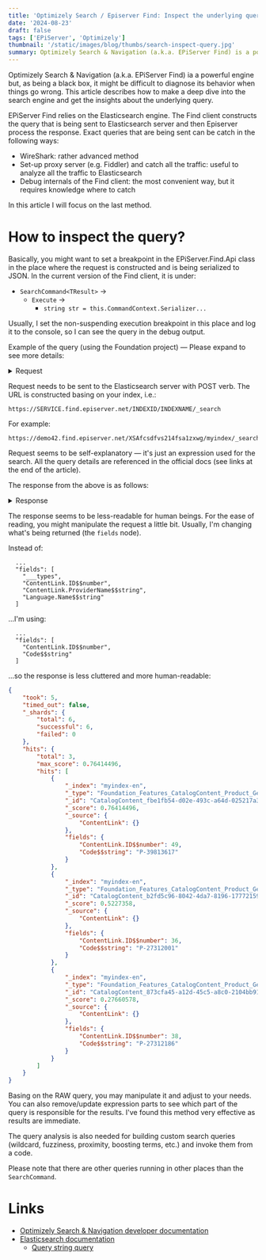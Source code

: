 ```yaml
---
title: 'Optimizely Search / Episerver Find: Inspect the underlying query'
date: '2024-08-23'
draft: false
tags: ['EPiServer', 'Optimizely']
thumbnail: '/static/images/blog/thumbs/search-inspect-query.jpg'
summary: Optimizely Search & Navigation (a.k.a. EPiServer Find) is a powerful engine but, as being a black box, it might be difficult to diagnose its behavior when things go wrong. This article describes how to make a deep dive into the search engine and get the insights about the underlying query.
---
```


Optimizely Search & Navigation (a.k.a. EPiServer Find) ia a powerful engine but, as being a black box, it might be difficult to diagnose its behavior when things go wrong. This article describes how to make a deep dive into the search engine and get the insights about the underlying query.

EPiServer Find relies on the Elasticsearch engine. The Find client constructs the query that is being sent to Elasticsearch server and then Episerver process the response. Exact queries that are being sent can be catch in the following ways:

* WireShark: rather advanced method
* Set-up proxy server (e.g. Fiddler) and catch all the traffic: useful to analyze all the traffic to Elasticsearch
* Debug internals of the Find client: the most convenient way, but it requires knowledge where to catch

In this article I will focus on the last method.

# How to inspect the query?

Basically, you might want to set a breakpoint in the EPiServer.Find.Api class in the place where the request is constructed and is being serialized to JSON. In the current version of the Find client, it is under:

* `SearchCommand<TResult>` →
  * `Execute` →
    * `string str = this.CommandContext.Serializer...`

Usually, I set the non-suspending execution breakpoint in this place and log it to the console, so I can see the query in the debug output.

Example of the query (using the Foundation project) — Please expand to see more details:

<details>
<summary>Request</summary>

```json
{
  "from": 0,
  "size": 10,
  "query": {
    "filtered": {
      "query": {
        "filtered": {
          "query": {
            "custom_filters_score": {
              "query": {
                "filtered": {
                  "query": {
                    "query_string": {
                      "query": "boot",
                      "analyzer": "synonym"
                    }
                  },
                  "filter": {
                    "and": [
                      {
                        "term": {
                          "Language.Name$$string": "en"
                        }
                      },
                      {
                        "or": [
                          {
                            "not": {
                              "filter": {
                                "term": {
                                  "___types": "EPiServer.Commerce.Catalog.ContentTypes.EntryContentBase"
                                }
                              }
                            }
                          },
                          {
                            "term": {
                              "Markets.Value$$string": "US"
                            }
                          }
                        ]
                      }
                    ]
                  }
                }
              },
              "filters": [
                {
                  "filter": {
                    "term": {
                      "Boost$$number": 2
                    }
                  },
                  "boost": 1.05
                },
                {
                  "filter": {
                    "term": {
                      "Boost$$number": 3
                    }
                  },
                  "boost": 1.1
                },
                {
                  "filter": {
                    "term": {
                      "Boost$$number": 4
                    }
                  },
                  "boost": 1.15
                },
                {
                  "filter": {
                    "term": {
                      "Boost$$number": 5
                    }
                  },
                  "boost": 1.2
                }
              ],
              "score_mode": "total"
            }
          },
          "filter": {
            "and": [
              {
                "term": {
                  "Bury$$bool": false
                }
              },
              {
                "or": [
                  {
                    "and": [
                      {
                        "not": {
                          "filter": {
                            "term": {
                              "___types": "EPiServer.Core.ILocalizable"
                            }
                          }
                        }
                      },
                      {
                        "not": {
                          "filter": {
                            "term": {
                              "___types": "EPiServer.Core.IVersionable"
                            }
                          }
                        }
                      }
                    ]
                  },
                  {
                    "and": [
                      {
                        "term": {
                          "___types": "EPiServer.Core.ILocalizable"
                        }
                      },
                      {
                        "not": {
                          "filter": {
                            "term": {
                              "___types": "EPiServer.Core.IVersionable"
                            }
                          }
                        }
                      },
                      {
                        "term": {
                          "Language.Name$$string.lowercase": "en"
                        }
                      }
                    ]
                  },
                  {
                    "and": [
                      {
                        "not": {
                          "filter": {
                            "term": {
                              "___types": "EPiServer.Core.ILocalizable"
                            }
                          }
                        }
                      },
                      {
                        "term": {
                          "___types": "EPiServer.Core.IVersionable"
                        }
                      },
                      {
                        "and": [
                          {
                            "term": {
                              "Status": 4
                            }
                          },
                          {
                            "range": {
                              "StartPublishedNormalized$$date": {
                                "from": "0001-01-01T00:00:00Z",
                                "to": "now",
                                "include_lower": true,
                                "include_upper": true
                              }
                            }
                          },
                          {
                            "or": [
                              {
                                "not": {
                                  "filter": {
                                    "exists": {
                                      "field": "StopPublish$$date"
                                    }
                                  }
                                }
                              },
                              {
                                "range": {
                                  "StopPublish$$date": {
                                    "from": "now",
                                    "to": "9999-12-31T22:59:59.9999999Z",
                                    "include_lower": false,
                                    "include_upper": true
                                  }
                                }
                              }
                            ]
                          }
                        ]
                      }
                    ]
                  },
                  {
                    "and": [
                      {
                        "or": [
                          {
                            "not": {
                              "filter": {
                                "exists": {
                                  "field": "PublishedInLanguage.en.StopPublish$$date"
                                }
                              }
                            }
                          },
                          {
                            "range": {
                              "PublishedInLanguage.en.StopPublish$$date": {
                                "from": "now",
                                "to": "9999-12-31T22:59:59.9999999Z",
                                "include_lower": false,
                                "include_upper": true
                              }
                            }
                          }
                        ]
                      },
                      {
                        "range": {
                          "PublishedInLanguage.en.StartPublish$$date": {
                            "from": "0001-01-01T00:00:00Z",
                            "to": "now",
                            "include_lower": true,
                            "include_upper": true
                          }
                        }
                      }
                    ]
                  },
                  {
                    "and": [
                      {
                        "or": [
                          {
                            "not": {
                              "filter": {
                                "exists": {
                                  "field": "PublishedInLanguage.en.StopPublish$$date"
                                }
                              }
                            }
                          },
                          {
                            "range": {
                              "PublishedInLanguage.en.StopPublish$$date": {
                                "from": "now",
                                "to": "9999-12-31T22:59:59.9999999Z",
                                "include_lower": false,
                                "include_upper": true
                              }
                            }
                          }
                        ]
                      },
                      {
                        "range": {
                          "PublishedInLanguage.en.StartPublish$$date": {
                            "from": "0001-01-01T00:00:00Z",
                            "to": "now",
                            "include_lower": true,
                            "include_upper": true
                          }
                        }
                      }
                    ]
                  }
                ]
              },
              {
                "and": [
                  {
                    "or": [
                      {
                        "not": {
                          "filter": {
                            "term": {
                              "___types": "EPiServer.Commerce.Catalog.ContentTypes.EntryContentBase"
                            }
                          }
                        }
                      },
                      {
                        "term": {
                          "Markets.Value$$string": "US"
                        }
                      }
                    ]
                  },
                  {
                    "or": [
                      {
                        "not": {
                          "filter": {
                            "term": {
                              "___types": "EPiServer.Core.IContent"
                            }
                          }
                        }
                      },
                      {
                        "term": {
                          "IsDeleted$$bool": false
                        }
                      }
                    ]
                  },
                  {
                    "or": [
                      {
                        "and": [
                          {
                            "not": {
                              "filter": {
                                "term": {
                                  "___types": "EPiServer.Core.ILocalizable"
                                }
                              }
                            }
                          },
                          {
                            "not": {
                              "filter": {
                                "term": {
                                  "___types": "EPiServer.Core.IVersionable"
                                }
                              }
                            }
                          }
                        ]
                      },
                      {
                        "and": [
                          {
                            "term": {
                              "___types": "EPiServer.Core.ILocalizable"
                            }
                          },
                          {
                            "not": {
                              "filter": {
                                "term": {
                                  "___types": "EPiServer.Core.IVersionable"
                                }
                              }
                            }
                          },
                          {
                            "term": {
                              "Language.Name$$string.lowercase": "en"
                            }
                          }
                        ]
                      },
                      {
                        "and": [
                          {
                            "not": {
                              "filter": {
                                "term": {
                                  "___types": "EPiServer.Core.ILocalizable"
                                }
                              }
                            }
                          },
                          {
                            "term": {
                              "___types": "EPiServer.Core.IVersionable"
                            }
                          },
                          {
                            "and": [
                              {
                                "term": {
                                  "Status": 4
                                }
                              },
                              {
                                "range": {
                                  "StartPublishedNormalized$$date": {
                                    "from": "0001-01-01T00:00:00Z",
                                    "to": "now",
                                    "include_lower": true,
                                    "include_upper": true
                                  }
                                }
                              },
                              {
                                "or": [
                                  {
                                    "not": {
                                      "filter": {
                                        "exists": {
                                          "field": "StopPublish$$date"
                                        }
                                      }
                                    }
                                  },
                                  {
                                    "range": {
                                      "StopPublish$$date": {
                                        "from": "now",
                                        "to": "9999-12-31T22:59:59.9999999Z",
                                        "include_lower": false,
                                        "include_upper": true
                                      }
                                    }
                                  }
                                ]
                              }
                            ]
                          }
                        ]
                      },
                      {
                        "and": [
                          {
                            "or": [
                              {
                                "not": {
                                  "filter": {
                                    "exists": {
                                      "field": "PublishedInLanguage.en.StopPublish$$date"
                                    }
                                  }
                                }
                              },
                              {
                                "range": {
                                  "PublishedInLanguage.en.StopPublish$$date": {
                                    "from": "now",
                                    "to": "9999-12-31T22:59:59.9999999Z",
                                    "include_lower": false,
                                    "include_upper": true
                                  }
                                }
                              }
                            ]
                          },
                          {
                            "range": {
                              "PublishedInLanguage.en.StartPublish$$date": {
                                "from": "0001-01-01T00:00:00Z",
                                "to": "now",
                                "include_lower": true,
                                "include_upper": true
                              }
                            }
                          }
                        ]
                      },
                      {
                        "and": [
                          {
                            "or": [
                              {
                                "not": {
                                  "filter": {
                                    "exists": {
                                      "field": "PublishedInLanguage.en.StopPublish$$date"
                                    }
                                  }
                                }
                              },
                              {
                                "range": {
                                  "PublishedInLanguage.en.StopPublish$$date": {
                                    "from": "now",
                                    "to": "9999-12-31T22:59:59.9999999Z",
                                    "include_lower": false,
                                    "include_upper": true
                                  }
                                }
                              }
                            ]
                          },
                          {
                            "range": {
                              "PublishedInLanguage.en.StartPublish$$date": {
                                "from": "0001-01-01T00:00:00Z",
                                "to": "now",
                                "include_lower": true,
                                "include_upper": true
                              }
                            }
                          }
                        ]
                      }
                    ]
                  },
                  {
                    "or": [
                      {
                        "not": {
                          "filter": {
                            "term": {
                              "___types": "EPiServer.Security.IContentSecurable"
                            }
                          }
                        }
                      },
                      {
                        "term": {
                          "UsersWithReadAccess$$string.lowercase": "admin@example.com"
                        }
                      },
                      {
                        "terms": {
                          "RolesWithReadAccess$$string": [
                            "Administrators",
                            "WebAdmins",
                            "Everyone",
                            "Authenticated",
                            "CommerceAdmins",
                            "CmsAdmins",
                            "VisitorGroupAdmins",
                            "GoogleAnalyticsAdministrators"
                          ]
                        }
                      }
                    ]
                  }
                ]
              },
              {
                "term": {
                  "___types": "EPiServer.Core.IContent"
                }
              }
            ]
          }
        }
      },
      "filter": {
        "term": {
          "___types": "EPiServer.Commerce.Catalog.ContentTypes.EntryContentBase"
        }
      }
    }
  },
  "sort": [
    {
      "_score": {}
    }
  ],
  "fields": [
    "___types",
    "ContentLink.ID$$number",
    "ContentLink.ProviderName$$string",
    "Language.Name$$string"
  ]
}
```
</details>

Request needs to be sent to the Elasticsearch server with POST verb. The URL is constructed basing on your index, i.e.:

```
https://SERVICE.find.episerver.net/INDEXID/INDEXNAME/_search
```

For example:

```
https://demo42.find.episerver.net/XSAfcsdfvs214fsa1zxwg/myindex/_search
```

Request seems to be self-explanatory — it's just an expression used for the search. All the query details are referenced in the official docs (see links at the end of the article).

The response from the above is as follows:

<details>
<summary>Response</summary>

```json
{
	"took": 4,
	"timed_out": false,
	"_shards": {
		"total": 6,
		"successful": 6,
		"failed": 0
	},
	"hits": {
		"total": 3,
		"max_score": 0.6464435,
		"hits": [
			{
				"_index": "myindex-en",
				"_type": "Foundation_Features_CatalogContent_Product_GenericProduct",
				"_id": "CatalogContent_fbe1fb54-d02e-493c-a64d-025217a34de3_en",
				"_score": 0.6464435,
				"_source": {
					"ContentLink": {}
				},
				"fields": {
					"___types": [
						"Foundation.Features.CatalogContent.Product.GenericProduct_DynamicProxy",
						"Foundation.Features.CatalogContent.Product.GenericProduct",
						"EPiServer.Commerce.Catalog.ContentTypes.ProductContent",
						"EPiServer.Commerce.Catalog.ContentTypes.EntryContentBase",
						"EPiServer.Commerce.Catalog.ContentTypes.CatalogContentBase",
						"EPiServer.Core.ContentData",
						"System.Object",
						"EPiServer.Core.IContentData",
						"EPiServer.Core.IInitializableContent",
						"EPiServer.Core.IModifiedTrackable",
						"EPiServer.Data.Entity.IReadOnly",
						"EPiServer.Data.Entity.IReadOnly`1[[EPiServer.Commerce.Catalog.ContentTypes.CatalogContentBase, EPiServer.Business.Commerce, Version=14.15.1.0, Culture=neutral, PublicKeyToken=8fe83dea738b45b7]]",
						"EPiServer.Core.IContent",
						"EPiServer.Core.ILocalizable",
						"EPiServer.Core.ILocale",
						"EPiServer.Core.IVersionable",
						"EPiServer.Web.Routing.IRoutable",
						"EPiServer.Security.ISecurable",
						"EPiServer.Commerce.Catalog.ContentTypes.IMetaClass",
						"EPiServer.Commerce.Catalog.ContentTypes.ISearchEngineInformation",
						"EPiServer.Core.IChangeTrackable",
						"EPiServer.Commerce.Catalog.ContentTypes.ICategorizable",
						"EPiServer.Commerce.Catalog.ContentTypes.IAssociating",
						"EPiServer.Commerce.Catalog.ContentTypes.IAssetContainer",
						"EPiServer.Commerce.Catalog.ContentTypes.IVariantContainer",
						"Foundation.Features.CatalogContent.IProductRecommendations",
						"Foundation.Features.Shared.IFoundationContent"
					],
					"Language.Name$$string": "en",
					"ContentLink.ProviderName$$string": "CatalogContent",
					"ContentLink.ID$$number": 49
				}
			},
			{
				"_index": "myindex-en",
				"_type": "Foundation_Features_CatalogContent_Product_GenericProduct",
				"_id": "CatalogContent_b2fd5c96-8042-4da7-8196-177721597676_en",
				"_score": 0.5227358,
				"_source": {
					"ContentLink": {}
				},
				"fields": {
					"___types": [
						"Foundation.Features.CatalogContent.Product.GenericProduct_DynamicProxy",
						"Foundation.Features.CatalogContent.Product.GenericProduct",
						"EPiServer.Commerce.Catalog.ContentTypes.ProductContent",
						"EPiServer.Commerce.Catalog.ContentTypes.EntryContentBase",
						"EPiServer.Commerce.Catalog.ContentTypes.CatalogContentBase",
						"EPiServer.Core.ContentData",
						"System.Object",
						"EPiServer.Core.IContentData",
						"EPiServer.Core.IInitializableContent",
						"EPiServer.Core.IModifiedTrackable",
						"EPiServer.Data.Entity.IReadOnly",
						"EPiServer.Data.Entity.IReadOnly`1[[EPiServer.Commerce.Catalog.ContentTypes.CatalogContentBase, EPiServer.Business.Commerce, Version=14.15.1.0, Culture=neutral, PublicKeyToken=8fe83dea738b45b7]]",
						"EPiServer.Core.IContent",
						"EPiServer.Core.ILocalizable",
						"EPiServer.Core.ILocale",
						"EPiServer.Core.IVersionable",
						"EPiServer.Web.Routing.IRoutable",
						"EPiServer.Security.ISecurable",
						"EPiServer.Commerce.Catalog.ContentTypes.IMetaClass",
						"EPiServer.Commerce.Catalog.ContentTypes.ISearchEngineInformation",
						"EPiServer.Core.IChangeTrackable",
						"EPiServer.Commerce.Catalog.ContentTypes.ICategorizable",
						"EPiServer.Commerce.Catalog.ContentTypes.IAssociating",
						"EPiServer.Commerce.Catalog.ContentTypes.IAssetContainer",
						"EPiServer.Commerce.Catalog.ContentTypes.IVariantContainer",
						"Foundation.Features.CatalogContent.IProductRecommendations",
						"Foundation.Features.Shared.IFoundationContent"
					],
					"Language.Name$$string": "en",
					"ContentLink.ProviderName$$string": "CatalogContent",
					"ContentLink.ID$$number": 36
				}
			},
			{
				"_index": "myindex-en",
				"_type": "Foundation_Features_CatalogContent_Product_GenericProduct",
				"_id": "CatalogContent_873cfa45-a12d-45c5-a8c0-2104bb913b0f_en",
				"_score": 0.27660578,
				"_source": {
					"ContentLink": {}
				},
				"fields": {
					"___types": [
						"Foundation.Features.CatalogContent.Product.GenericProduct_DynamicProxy",
						"Foundation.Features.CatalogContent.Product.GenericProduct",
						"EPiServer.Commerce.Catalog.ContentTypes.ProductContent",
						"EPiServer.Commerce.Catalog.ContentTypes.EntryContentBase",
						"EPiServer.Commerce.Catalog.ContentTypes.CatalogContentBase",
						"EPiServer.Core.ContentData",
						"System.Object",
						"EPiServer.Core.IContentData",
						"EPiServer.Core.IInitializableContent",
						"EPiServer.Core.IModifiedTrackable",
						"EPiServer.Data.Entity.IReadOnly",
						"EPiServer.Data.Entity.IReadOnly`1[[EPiServer.Commerce.Catalog.ContentTypes.CatalogContentBase, EPiServer.Business.Commerce, Version=14.15.1.0, Culture=neutral, PublicKeyToken=8fe83dea738b45b7]]",
						"EPiServer.Core.IContent",
						"EPiServer.Core.ILocalizable",
						"EPiServer.Core.ILocale",
						"EPiServer.Core.IVersionable",
						"EPiServer.Web.Routing.IRoutable",
						"EPiServer.Security.ISecurable",
						"EPiServer.Commerce.Catalog.ContentTypes.IMetaClass",
						"EPiServer.Commerce.Catalog.ContentTypes.ISearchEngineInformation",
						"EPiServer.Core.IChangeTrackable",
						"EPiServer.Commerce.Catalog.ContentTypes.ICategorizable",
						"EPiServer.Commerce.Catalog.ContentTypes.IAssociating",
						"EPiServer.Commerce.Catalog.ContentTypes.IAssetContainer",
						"EPiServer.Commerce.Catalog.ContentTypes.IVariantContainer",
						"Foundation.Features.CatalogContent.IProductRecommendations",
						"Foundation.Features.Shared.IFoundationContent"
					],
					"Language.Name$$string": "en",
					"ContentLink.ProviderName$$string": "CatalogContent",
					"ContentLink.ID$$number": 38
				}
			}
		]
	}
}
```
</details>

The response seems to be less-readable for human beings. For the ease of reading, you might manipulate the request a little bit. Usually, I'm changing what's being returned (the `fields` node).

Instead of:

```
  ...
  "fields": [
    "___types",
    "ContentLink.ID$$number",
    "ContentLink.ProviderName$$string",
    "Language.Name$$string"
  ]
```

...I'm using:

```
  ...
  "fields": [
    "ContentLink.ID$$number",
    "Code$$string"
  ]
```

...so the response is less cluttered and more human-readable:


```json
{
	"took": 5,
	"timed_out": false,
	"_shards": {
		"total": 6,
		"successful": 6,
		"failed": 0
	},
	"hits": {
		"total": 3,
		"max_score": 0.76414496,
		"hits": [
			{
				"_index": "myindex-en",
				"_type": "Foundation_Features_CatalogContent_Product_GenericProduct",
				"_id": "CatalogContent_fbe1fb54-d02e-493c-a64d-025217a34de3_en",
				"_score": 0.76414496,
				"_source": {
					"ContentLink": {}
				},
				"fields": {
					"ContentLink.ID$$number": 49,
					"Code$$string": "P-39813617"
				}
			},
			{
				"_index": "myindex-en",
				"_type": "Foundation_Features_CatalogContent_Product_GenericProduct",
				"_id": "CatalogContent_b2fd5c96-8042-4da7-8196-177721597676_en",
				"_score": 0.5227358,
				"_source": {
					"ContentLink": {}
				},
				"fields": {
					"ContentLink.ID$$number": 36,
					"Code$$string": "P-27312001"
				}
			},
			{
				"_index": "myindex-en",
				"_type": "Foundation_Features_CatalogContent_Product_GenericProduct",
				"_id": "CatalogContent_873cfa45-a12d-45c5-a8c0-2104bb913b0f_en",
				"_score": 0.27660578,
				"_source": {
					"ContentLink": {}
				},
				"fields": {
					"ContentLink.ID$$number": 38,
					"Code$$string": "P-27312186"
				}
			}
		]
	}
}
```

Basing on the RAW query, you may manipulate it and adjust to your needs. You can also remove/update expression parts to see which part of the query is responsible for the results. I've found this method very effective as results are immediate.

The query analysis is also needed for building custom search queries (wildcard, fuzziness, proximity, boosting terms, etc.) and invoke them from a code.

Please note that there are other queries running in other places than the `SearchCommand`.

# Links

* [Optimizely Search & Navigation developer documentation](https://docs.developers.optimizely.com/digital-experience-platform/v1.1.0-search-and-navigation/docs/getting-started)
* [Elasticsearch documentation](https://www.elastic.co/guide/en/elasticsearch/reference/current/index.html)
   * [Query string query](https://www.elastic.co/guide/en/elasticsearch/reference/current/query-dsl-query-string-query.html)